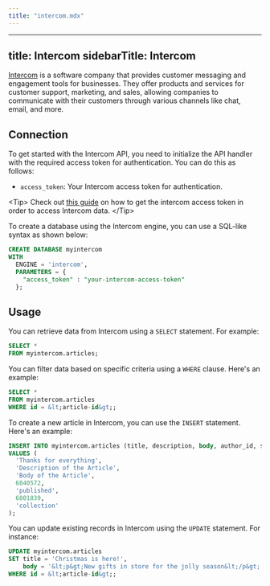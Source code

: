 ```yaml
---
title: "intercom.mdx"
---
```


---
title: Intercom
sidebarTitle: Intercom
---

[Intercom](https://intercom.com) is a software company that provides customer messaging and engagement tools for businesses. They offer products and services for customer support, marketing, and sales, allowing companies to communicate with their customers through various channels like chat, email, and more.

## Connection

To get started with the Intercom API, you need to initialize the API handler with the required access token for authentication. You can do this as follows:

- `access_token`: Your Intercom access token for authentication.

&lt;Tip&gt;
Check out [this guide](https://developers.intercom.com/docs/build-an-integration/learn-more/authentication/) on how to get the intercom access token in order to access Intercom data.
&lt;/Tip&gt;

To create a database using the Intercom engine, you can use a SQL-like syntax as shown below:

```sql
CREATE DATABASE myintercom
WITH
  ENGINE = 'intercom',
  PARAMETERS = {
    "access_token" : "your-intercom-access-token"
  };
```

## Usage

You can retrieve data from Intercom using a `SELECT` statement. For example:

```sql
SELECT *
FROM myintercom.articles;
```

You can filter data based on specific criteria using a `WHERE` clause. Here's an example:

```sql
SELECT *
FROM myintercom.articles
WHERE id = &lt;article-id&gt;;
```

To create a new article in Intercom, you can use the `INSERT` statement. Here's an example:

```sql
INSERT INTO myintercom.articles (title, description, body, author_id, state, parent_id, parent_type)
VALUES (
  'Thanks for everything',
  'Description of the Article',
  'Body of the Article',
  6840572,
  'published',
  6801839,
  'collection'
);
```

You can update existing records in Intercom using the `UPDATE` statement. For instance:

```sql
UPDATE myintercom.articles
SET title = 'Christmas is here!',
    body = '&lt;p&gt;New gifts in store for the jolly season&lt;/p&gt;'
WHERE id = &lt;article-id&gt;;
```